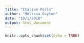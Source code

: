 ```yaml
---
title: "Italian Polls"
author: "Melissa Gayton"
date: "10/1/2018"
output: html_document
---
```


```r
knitr::opts_chunk$set(echo = TRUE)
```

